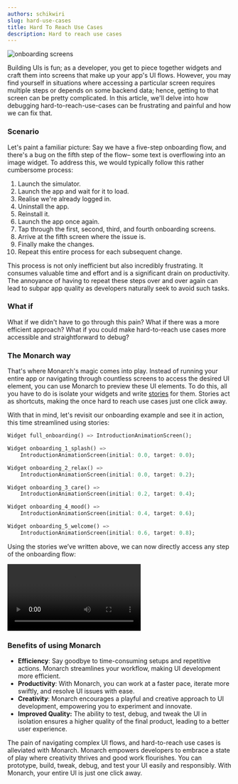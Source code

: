 ```yaml
---
authors: schikwiri
slug: hard-use-cases
title: Hard To Reach Use Cases
description: Hard to reach use cases
---
```



<img alt="onboarding screens" src={onboarding} />

Building UIs is fun; as a developer, you get to piece together widgets and craft them into screens that make up your app's UI flows. However, you may find yourself in situations where accessing a particular screen requires multiple steps or depends on some backend data; hence, getting to that screen can be pretty complicated. In this article, we'll delve into how debugging hard-to-reach-use-cases can be frustrating and painful and how we can fix that.

### Scenario

Let's paint a familiar picture: Say we have a five-step onboarding flow, and there's a bug on the fifth step of the flow– some text is overflowing into an image widget. To address this, we would typically follow this rather cumbersome process:

1. Launch the simulator.
2. Launch the app and wait for it to load.
3. Realise we're already logged in.
4. Uninstall the app.
5. Reinstall it.
6. Launch the app once again.
7. Tap through the first, second, third, and fourth onboarding screens.
8. Arrive at the fifth screen where the issue is.
9. Finally make the changes.
10. Repeat this entire process for each subsequent change.

This process is not only inefficient but also incredibly frustrating. It consumes valuable time and effort and is a significant drain on productivity. The annoyance of having to repeat these steps over and over again can lead to subpar app quality as developers naturally seek to avoid such tasks.

### What if

What if we didn't have to go through this pain? What if there was a more efficient approach? What if you could make hard-to-reach use cases more accessible and straightforward to debug?

### The Monarch way

That's where Monarch's magic comes into play. Instead of running your entire app or navigating through countless screens to access the desired UI element, you can use Monarch to preview these UI elements. To do this, all you have to do is isolate your widgets and write [stories](/docs/write-first-story) for them. Stories act as shortcuts, making the once hard to reach use cases just one click away.

With that in mind, let's revisit our onboarding example and see it in action, this time streamlined using stories:

```dart
Widget full_onboarding() => IntroductionAnimationScreen();

Widget onboarding_1_splash() =>
    IntroductionAnimationScreen(initial: 0.0, target: 0.0);

Widget onboarding_2_relax() =>
    IntroductionAnimationScreen(initial: 0.0, target: 0.2);

Widget onboarding_3_care() =>
    IntroductionAnimationScreen(initial: 0.2, target: 0.4);

Widget onboarding_4_mood() =>
    IntroductionAnimationScreen(initial: 0.4, target: 0.6);

Widget onboarding_5_welcome() =>
    IntroductionAnimationScreen(initial: 0.6, target: 0.8);
```

Using the stories we’ve written above, we can now directly access any step of the onboarding flow:

<div className="blog-video video">
  <div className="text--center">
    <video
      playing
      playsinline
      controls
      autoPlay
      src="/assets/hard-to-reach-cases.webm"
      type="video/webm"
    />
  </div>
</div>

### Benefits of using Monarch

- **Efficiency**: Say goodbye to time-consuming setups and repetitive actions. Monarch streamlines your workflow, making UI development more efficient.
- **Productivity**: With Monarch, you can work at a faster pace, iterate more swiftly, and resolve UI issues with ease.
- **Creativity**: Monarch encourages a playful and creative approach to UI development, empowering you to experiment and innovate.
- **Improved Quality:** The ability to test, debug, and tweak the UI in isolation ensures a higher quality of the final product, leading to a better user experience.

The pain of navigating complex UI flows, and hard-to-reach use cases is alleviated with Monarch. Monarch empowers developers to embrace a state of play where creativity thrives and good work flourishes. You can prototype, build, tweak, debug, and test your UI easily and responsibly. With Monarch, your entire UI is just one click away.
